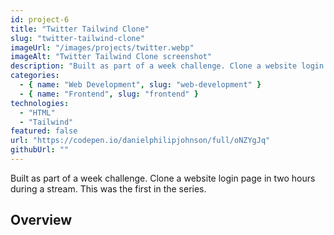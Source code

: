 ```yaml
---
id: project-6
title: "Twitter Tailwind Clone"
slug: "twitter-tailwind-clone"
imageUrl: "/images/projects/twitter.webp"
imageAlt: "Twitter Tailwind Clone screenshot"
description: "Built as part of a week challenge. Clone a website login page in two hours during a stream. This was the first in the series."
categories:
  - { name: "Web Development", slug: "web-development" }
  - { name: "Frontend", slug: "frontend" }
technologies:
  - "HTML"
  - "Tailwind"
featured: false
url: "https://codepen.io/danielphilipjohnson/full/oNZYgJq"
githubUrl: ""
---
```


Built as part of a week challenge. Clone a website login page in two hours during a stream. This was the first in the series.

## Overview